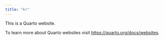 ```yaml
---
title: "kr"
---
```


This is a Quarto website.

To learn more about Quarto websites visit <https://quarto.org/docs/websites>.
